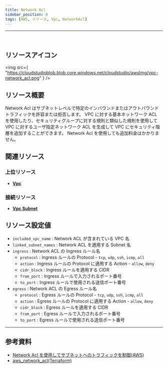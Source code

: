```yaml
---
title: Network Acl
sidebar_position: 0
tags: [AWS, リソース, Vpc, NetworkAcl]
---
```


<hr />
<br />

## リソースアイコン

<img
    src={
        "https://cloudstudioblob.blob.core.windows.net/cloudstudio/awsImg/vpc-network_acl.png"
    }
/>

## リソース概要

Network Acl はサブネットレベルで特定のインバウンドまたはアウトバウンドトラフィックを許容または拒否します。
VPC に対する基本ネットワーク ACL を使用したり、セキュリティグループに対する規則と類似した規則を使用して VPC に対するユーザ指定ネットワーク ACL を生成して VPC にセキュリティ階層を追加することができます。
Network Acl を使用しても追加料金はかかりません。

## 関連リソース

### 上位リソース

-   [**Vpc**](https://docs.cstudio.app/ja/docs/resource/aws/Vpc/)

### 接続リソース

-   [**Vpc Subnet**](https://docs.cstudio.app/ja/docs/resource/aws/Vpc/Subnet)

## リソース設定値

-   `included_vpc_name` : Network ACL が含まれている VPC 名
-   `linked_subnet_names` : Network ACL を適用する Subnet 名
-   `ingress` : Network ACL の Ingress ルール名
    -   `protocol` : Ingress ルールの Protocol - `tcp`, `udp`, `ssh`, `icmp`, `all`
    -   `action` : Ingress ルールの Protocol に適用する Action - `allow`, `deny`
    -   `cidr_block` : Ingress ルールを適用する CIDR
    -   `from_port` : Ingress ルールで入力されるポート番号
    -   `to_port` : Ingress ルールで使用される送信ポート番号
-   `egress` : Network ACL の Egress ルール名
    -   `protocol` : Egress ルールの Protocol - `tcp`, `udp`, `ssh`, `icmp`, `all`
    -   `action` : Egress ルールの Protocol に適用する Action - `allow`, `deny`
    -   `cidr_block` : Egress ルールを適用する CIDR
    -   `from_port` : Egress ルールで入力されるポート番号
    -   `to_port` : Egress ルールで使用される送信ポート番号

---

## 参考資料

-   [Network Acl を使用してサブネットへのトラフィックを制御(AWS)](https://docs.aws.amazon.com/ko_kr/vpc/latest/userguide/vpc-network-acls.html)
-   [aws_network_acl(Terraform)](https://registry.terraform.io/providers/hashicorp/aws/latest/docs/resources/network_acl)
